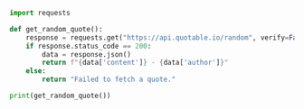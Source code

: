 ```python
import requests

def get_random_quote():
    response = requests.get("https://api.quotable.io/random", verify=False)
    if response.status_code == 200:
        data = response.json()
        return f"{data['content']} - {data['author']}"
    else:
        return "Failed to fetch a quote."

print(get_random_quote())
```
